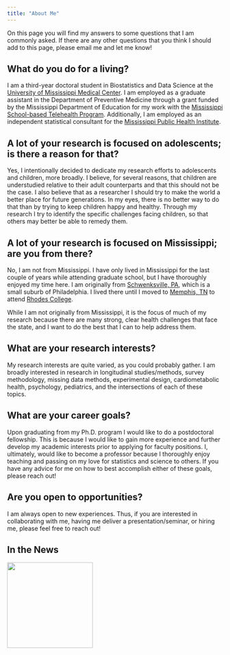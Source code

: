 ```yaml
---
title: "About Me"
---
```


On this page you will find my answers to some questions that I am commonly asked. If there are any other questions that you think I should add to this page, please email me and let me know!

## What do you do for a living?

I am a third-year doctoral student in Biostatistics and Data Science at the [University of Mississippi Medical Center](https://www.umc.edu). I am employed as a graduate assistant in the Department of Preventive Medicine through a grant funded by the Mississippi Department of Education for my work with the [Mississippi School-based Telehealth Program](https://www.umc.edu/Healthcare/Telehealth/Schools/Home.html). Additionally, I am employed as an independent statistical consultant for the [Mississippi Public Health Institute](https://msphi.org).


## A lot of your research is focused on adolescents; is there a reason for that?

Yes, I intentionally decided to dedicate my research efforts to adolescents and children, more broadly. I believe, for several reasons, that children are understudied relative to their adult counterparts and that this should not be the case. I also believe that as a researcher I should try to make the world a better place for future generations. In my eyes, there is no better way to do that than by trying to keep children happy and healthy. Through my research I try to identify the specific challenges facing children, so that others may better be able to remedy them.

## A lot of your research is focused on Mississippi; are you from there?

No, I am not from Mississippi. I have only lived in Mississippi for the last couple of years while attending graduate school, but I have thoroughly enjoyed my time here. I am originally from [Schwenksville, PA](https://www.schwenksville-pa.org), which is a small suburb of Philadelphia. I lived there until I moved to [Memphis, TN](https://www.memphistn.gov) to attend [Rhodes College](https://www.rhodes.edu).

While I am not originally from Mississippi, it is the focus of much of my research because there are many strong, clear health challenges that face the state, and I want to do the best that I can to help address them. 

## What are your research interests?

My research interests are quite varied, as you could probably gather. I am broadly interested in research in longitudinal studies/methods, survey methodology, missing data methods, experimental design, cardiometabolic health, psychology, pediatrics, and the intersections of each of these topics. 


## What are your career goals?

Upon graduating from my Ph.D. program I would like to do a postdoctoral fellowship. This is because I would like to gain more experience and further develop my academic interests prior to applying for faculty positions. I, ultimately, would like to become a professor because I thoroughly enjoy teaching and passing on my love for statistics and science to others. If you have any advice for me on how to best accomplish either of these goals, please reach out!      

## Are you open to opportunities?

I am always open to new experiences. Thus, if you are interested in collaborating with me, having me deliver a presentation/seminar, or hiring me, please feel free to reach out!

## In the News

[![](/Images/UMMC.png){width=200}](https://www.umc.edu/news/News_Articles/2023/05/Brian-Christman.html "People of the U")

